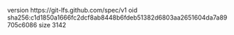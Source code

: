 version https://git-lfs.github.com/spec/v1
oid sha256:c1d1850a1666fc2dcf8ab8448b6fdeb51382d6803aa2651604da7a89705c6086
size 3142
